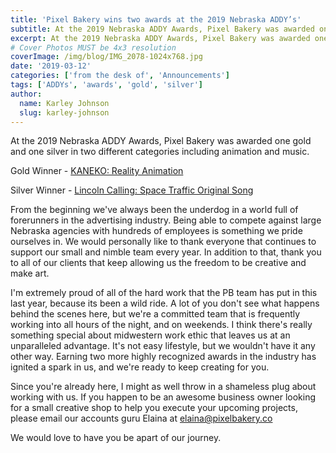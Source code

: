 ```yaml
---
title: 'Pixel Bakery wins two awards at the 2019 Nebraska ADDY’s'
subtitle: At the 2019 Nebraska ADDY Awards, Pixel Bakery was awarded one gold and one silver in two different categories including animation and music.
excerpt: At the 2019 Nebraska ADDY Awards, Pixel Bakery was awarded one gold and one silver in two different categories including animation and music.
# Cover Photos MUST be 4x3 resolution
coverImage: /img/blog/IMG_2078-1024x768.jpg
date: '2019-03-12'
categories: ['from the desk of', 'Announcements']
tags: ['ADDYs', 'awards', 'gold', 'silver']
author:
  name: Karley Johnson
  slug: karley-johnson
---
```

At the 2019 Nebraska ADDY Awards, Pixel Bakery was awarded one gold and one silver in two different categories including animation and music.

Gold Winner - [KANEKO: Reality Animation](https://pixelbakery.com/work/case-studies/kaneko-reality)

Silver Winner - [Lincoln Calling: Space Traffic Original Song](https://vimeo.com/262479074)

From the beginning we've always been the underdog in a world full of forerunners in the advertising industry. Being able to compete against large Nebraska agencies with hundreds of employees is something we pride ourselves in. We would personally like to thank everyone that continues to support our small and nimble team every year. In addition to that, thank you to all of our clients that keep allowing us the freedom to be creative and make art.

I'm extremely proud of all of the hard work that the PB team has put in this last year, because its been a wild ride. A lot of you don't see what happens behind the scenes here, but we're a committed team that is frequently working into all hours of the night, and on weekends. I think there's really something special about midwestern work ethic that leaves us at an unparalleled advantage. It's not easy lifestyle, but we wouldn't have it any other way. Earning two more highly recognized awards in the industry has ignited a spark in us, and we're ready to keep creating for you.

Since you're already here, I might as well throw in a shameless plug about working with us. If you happen to be an awesome business owner looking for a small creative shop to help you execute your upcoming projects, please email our accounts guru Elaina at elaina@pixelbakery.co

We would love to have you be apart of our journey.